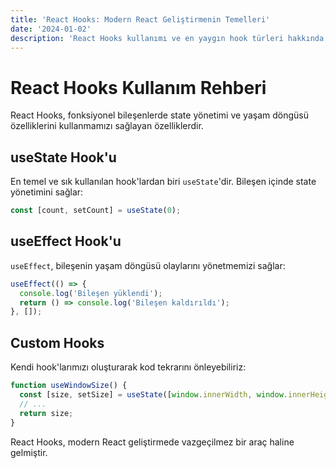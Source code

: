 ```yaml
---
title: 'React Hooks: Modern React Geliştirmenin Temelleri'
date: '2024-01-02'
description: 'React Hooks kullanımı ve en yaygın hook türleri hakkında detaylı bir rehber'
---
```


# React Hooks Kullanım Rehberi

React Hooks, fonksiyonel bileşenlerde state yönetimi ve yaşam döngüsü özelliklerini kullanmamızı sağlayan özelliklerdir.

## useState Hook'u

En temel ve sık kullanılan hook'lardan biri `useState`'dir. Bileşen içinde state yönetimini sağlar:

```jsx
const [count, setCount] = useState(0);
```

## useEffect Hook'u

`useEffect`, bileşenin yaşam döngüsü olaylarını yönetmemizi sağlar:

```jsx
useEffect(() => {
  console.log('Bileşen yüklendi');
  return () => console.log('Bileşen kaldırıldı');
}, []);
```

## Custom Hooks

Kendi hook'larımızı oluşturarak kod tekrarını önleyebiliriz:

```jsx
function useWindowSize() {
  const [size, setSize] = useState([window.innerWidth, window.innerHeight]);
  // ...
  return size;
}
```

React Hooks, modern React geliştirmede vazgeçilmez bir araç haline gelmiştir. 